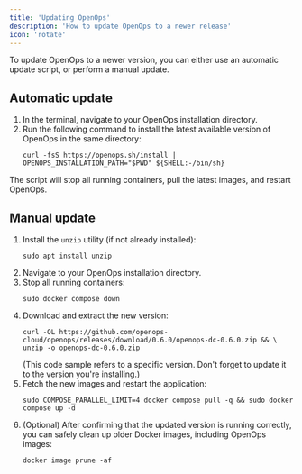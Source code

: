 ```yaml
---
title: 'Updating OpenOps'
description: 'How to update OpenOps to a newer release'
icon: 'rotate'
---
```


To update OpenOps to a newer version, you can either use an automatic update script, or perform a manual update.

## Automatic update

1. In the terminal, navigate to your OpenOps installation directory.
2. Run the following command to install the latest available version of OpenOps in the same directory:
    ```shell
    curl -fsS https://openops.sh/install | OPENOPS_INSTALLATION_PATH="$PWD" ${SHELL:-/bin/sh}
    ```
The script will stop all running containers, pull the latest images, and restart OpenOps.

## Manual update

1. Install the `unzip` utility (if not already installed):
    ```shell
    sudo apt install unzip
    ```
2. Navigate to your OpenOps installation directory.
3. Stop all running containers:
    ```shell
    sudo docker compose down
    ```
4. Download and extract the new version:
    ```shell
    curl -OL https://github.com/openops-cloud/openops/releases/download/0.6.0/openops-dc-0.6.0.zip && \
    unzip -o openops-dc-0.6.0.zip
    ```
    (This code sample refers to a specific version. Don't forget to update it to the version you're installing.)
5. Fetch the new images and restart the application:
    ```shell
    sudo COMPOSE_PARALLEL_LIMIT=4 docker compose pull -q && sudo docker compose up -d
    ```
6. (Optional) After confirming that the updated version is running correctly, you can safely clean up older Docker images, including OpenOps images:
    ```shell
    docker image prune -af
    ```
